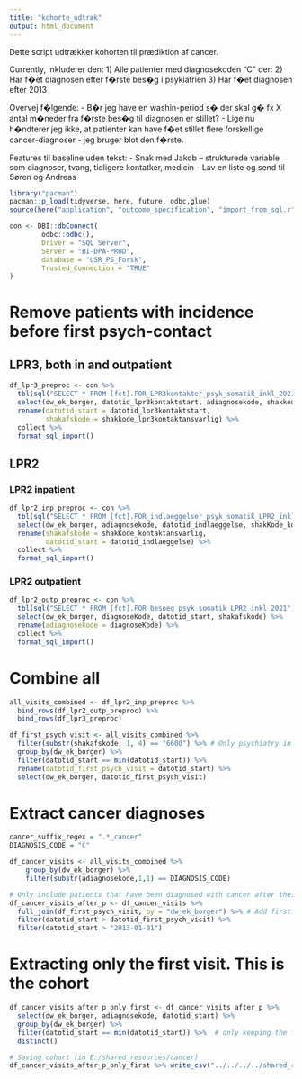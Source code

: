 ```yaml
---
title: "kohorte_udtræk"
output: html_document
---
```


Dette script udtrækker kohorten til prædiktion af cancer.

Currently, inkluderer den:
1) Alle patienter med diagnosekoden "C" der:
  2) Har f�et diagnosen efter f�rste bes�g i psykiatrien
  3) Har f�et diagnosen efter 2013

Overvej f�lgende:
- B�r jeg have en washin-period s� der skal g� fx X antal m�neder fra f�rste bes�g til diagnosen er stillet?
- Lige nu h�ndterer jeg ikke, at patienter kan have f�et stillet flere forskellige cancer-diagnoser - jeg bruger blot den f�rste.

Features til baseline uden tekst:
- Snak med Jakob -- strukturede variable som diagnoser, tvang, tidligere kontatker, medicin
- Lav en liste og send til Søren og Andreas


```r
library("pacman")
pacman::p_load(tidyverse, here, future, odbc,glue)
source(here("application", "outcome_specification", "import_from_sql.r"))

```

```r
con <- DBI::dbConnect(
        odbc::odbc(),
        Driver = "SQL Server",
        Server = "BI-DPA-PROD",
        database = "USR_PS_Forsk",
        Trusted_Connection = "TRUE"
)
```


# Remove patients with incidence before first psych-contact
## LPR3, both in and outpatient
```r
df_lpr3_preproc <- con %>% 
  tbl(sql("SELECT * FROM [fct].FOR_LPR3kontakter_psyk_somatik_inkl_2021")) %>% 
  select(dw_ek_borger, datotid_lpr3kontaktstart, adiagnosekode, shakkode_lpr3kontaktansvarlig) %>% 
  rename(datotid_start = datotid_lpr3kontaktstart,
         shakafskode = shakkode_lpr3kontaktansvarlig) %>% 
  collect %>% 
  format_sql_import()
```

## LPR2
### LPR2 inpatient
```r
df_lpr2_inp_preproc <- con %>% 
  tbl(sql("SELECT * FROM [fct].FOR_indlaeggelser_psyk_somatik_LPR2_inkl_2021")) %>% 
  select(dw_ek_borger, adiagnosekode, datotid_indlaeggelse, shakKode_kontaktansvarlig) %>% 
  rename(shakafskode = shakKode_kontaktansvarlig,
         datotid_start = datotid_indlaeggelse) %>% 
  collect %>% 
  format_sql_import()
```

### LPR2 outpatient
```r
df_lpr2_outp_preproc <- con %>% 
  tbl(sql("SELECT * FROM [fct].FOR_besoeg_psyk_somatik_LPR2_inkl_2021")) %>% 
  select(dw_ek_borger, diagnoseKode, datotid_start, shakafskode) %>% 
  rename(adiagnosekode = diagnoseKode) %>% 
  collect %>% 
  format_sql_import()
```

# Combine all
```r
all_visits_combined <- df_lpr2_inp_preproc %>% 
  bind_rows(df_lpr2_outp_preproc) %>% 
  bind_rows(df_lpr3_preproc)
```

```r
df_first_psych_visit <- all_visits_combined %>% 
  filter(substr(shakafskode, 1, 4) == "6600") %>% # Only psychiatry in RM
  group_by(dw_ek_borger) %>% 
  filter(datotid_start == min(datotid_start)) %>% 
  rename(datotid_first_psych_visit = datotid_start) %>% 
  select(dw_ek_borger, datotid_first_psych_visit)
```

# Extract cancer diagnoses
```r
cancer_suffix_regex = ".*_cancer"
DIAGNOSIS_CODE = "C"
```

```r
df_cancer_visits <- all_visits_combined %>% 
    group_by(dw_ek_borger) %>% 
    filter(substr(adiagnosekode,1,1) == DIAGNOSIS_CODE)

```

```r
# Only include patients that have been diagnosed with cancer after their first visit to psychiatry
df_cancer_visits_after_p <- df_cancer_visits %>%
  full_join(df_first_psych_visit, by = "dw_ek_borger") %>% # Add first psychiatric visit date
  filter(datotid_start > datotid_first_psych_visit) %>%
  filter(datotid_start > "2013-01-01")
```

# Extracting only the first visit. This is the cohort
```r

df_cancer_visits_after_p_only_first <- df_cancer_visits_after_p %>%
  select(dw_ek_borger, adiagnosekode, datotid_start) %>%
  group_by(dw_ek_borger) %>% 
  filter(datotid_start == min(datotid_start)) %>%  # only keeping the first row per patient 
  distinct()

```


```r
# Saving cohort (in E:/shared_resources/cancer)
df_cancer_visits_after_p_only_first %>% write_csv("../../../../shared_resources/cancer/cancer_cohort.csv")
```

